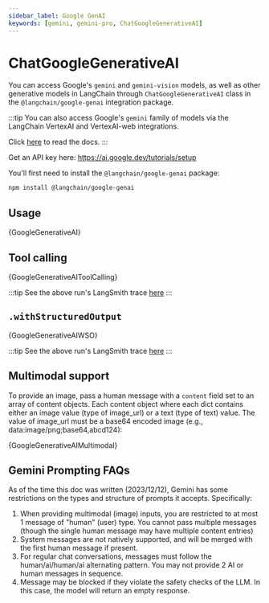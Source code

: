 ```yaml
---
sidebar_label: Google GenAI
keywords: [gemini, gemini-pro, ChatGoogleGenerativeAI]
---
```



# ChatGoogleGenerativeAI

You can access Google's `gemini` and `gemini-vision` models, as well as other
generative models in LangChain through `ChatGoogleGenerativeAI` class in the
`@langchain/google-genai` integration package.

:::tip
You can also access Google's `gemini` family of models via the LangChain VertexAI and VertexAI-web integrations.

Click [here](/docs/integrations/chat/google_vertex_ai) to read the docs.
:::

Get an API key here: https://ai.google.dev/tutorials/setup

You'll first need to install the `@langchain/google-genai` package:


<IntegrationInstallTooltip></IntegrationInstallTooltip>

```bash npm2yarn
npm install @langchain/google-genai
```

## Usage


<UnifiedModelParamsTooltip></UnifiedModelParamsTooltip>


<CodeBlock language="typescript">{GoogleGenerativeAI}</CodeBlock>

## Tool calling


<CodeBlock language="typescript">{GoogleGenerativeAIToolCalling}</CodeBlock>

:::tip
See the above run's LangSmith trace [here](https://smith.langchain.com/public/31faf31b-dbd0-436c-a425-b9eb1bccf8b7/r)
:::

## `.withStructuredOutput`


<CodeBlock language="typescript">{GoogleGenerativeAIWSO}</CodeBlock>

:::tip
See the above run's LangSmith trace [here](https://smith.langchain.com/public/4506314e-21ea-43a9-9718-22cad0bbbb38/r)
:::

## Multimodal support

To provide an image, pass a human message with a `content` field set to an array of content objects. Each content object
where each dict contains either an image value (type of image_url) or a text (type of text) value. The value of image_url must be a base64
encoded image (e.g., data:image/png;base64,abcd124):


<CodeBlock language="typescript">{GoogleGenerativeAIMultimodal}</CodeBlock>

## Gemini Prompting FAQs

As of the time this doc was written (2023/12/12), Gemini has some restrictions on the types and structure of prompts it accepts. Specifically:

1. When providing multimodal (image) inputs, you are restricted to at most 1 message of "human" (user) type. You cannot pass multiple messages (though the single human message may have multiple content entries)
2. System messages are not natively supported, and will be merged with the first human message if present.
3. For regular chat conversations, messages must follow the human/ai/human/ai alternating pattern. You may not provide 2 AI or human messages in sequence.
4. Message may be blocked if they violate the safety checks of the LLM. In this case, the model will return an empty response.
